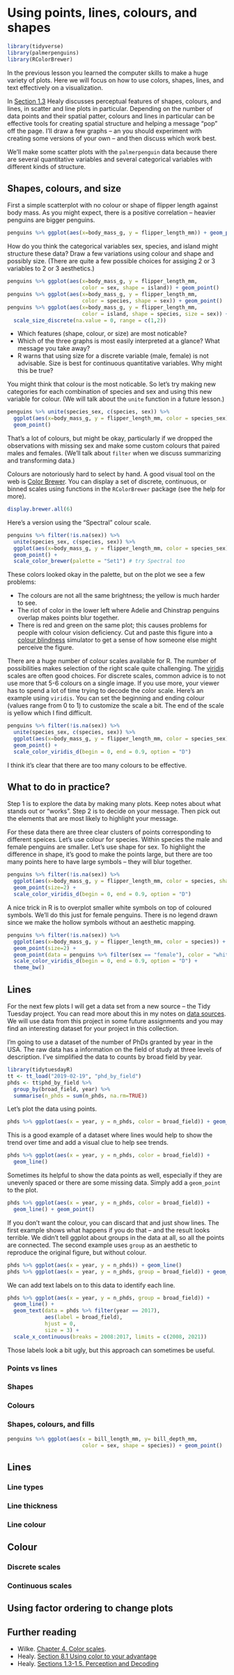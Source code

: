 # Using points, lines, colours, and shapes {#scales}

```r
library(tidyverse)
library(palmerpenguins)
library(RColorBrewer)
```

In the previous lesson you learned the computer skills to make a huge variety of plots. Here we will focus on how to use colors, shapes, lines, and text effectively on a visualization.

In [Section 1.3]() Healy discusses perceptual features of shapes, colours, and lines, in scatter and line plots in particular. Depending on the number of data points and their spatial patter, colours and lines in particular can be effective tools for creating spatial structure and helping a message "pop" off the page. I'll draw a few graphs -- an you should experiment with creating some versions of your own -- and then discuss which work best.

We'll make some scatter plots with the `palmerpenguin` data because there are several quantitative variables and several categorical variables with different kinds of structure.

## Shapes, colours, and size

First a simple scatterplot with no colour or shape of flipper length against body mass. As you might expect, there is a positive correlation -- heavier penguins are bigger penguins.

```r
penguins %>% ggplot(aes(x=body_mass_g, y = flipper_length_mm)) + geom_point()
```

 How do you think the categorical variables sex, species, and island might structure these data? Draw a few variations using colour and shape and possibly size. (There are quite a few possible choices for assiging 2 or 3 variables to 2 or 3 aesthetics.)
 
```r
penguins %>% ggplot(aes(x=body_mass_g, y = flipper_length_mm, 
                        color = sex, shape = island)) + geom_point()
penguins %>% ggplot(aes(x=body_mass_g, y = flipper_length_mm, 
                        color = species, shape = sex)) + geom_point()
penguins %>% ggplot(aes(x=body_mass_g, y = flipper_length_mm, 
                        color = island, shape = species, size = sex)) + geom_point() +
  scale_size_discrete(na.value = 0, range = c(1,2))
```

* Which features (shape, colour, or size) are most noticable?
* Which of the three graphs is most easily interpreted at a glance? What message you take away?
* R warns that using size for a discrete variable (male, female) is not advisable. Size is best for continuous quantitative variables. Why might this be true?

You might think that colour is the most noticable. So let's try making new categories for each combination of species and sex and using this new variable for colour. (We will talk about the `unite` function in a future lesson.)

```r
penguins %>% unite(species_sex, c(species, sex)) %>%
  ggplot(aes(x=body_mass_g, y = flipper_length_mm, color = species_sex)) +
  geom_point()
```

That's a lot of colours, but might be okay, particularly if we dropped the observations with missing sex and make some custom colours that paired males and females. (We'll talk about `filter` when we discuss summarizing and transforming data.)

Colours are notoriously hard to select by hand. A good visual tool on the web is [Color Brewer](https://colorbrewer2.org/). You can display a set of discrete, continuous, or binned scales using functions in the `RColorBrewer` package (see the help for more).

```r
display.brewer.all(6)
```

Here's a version using the "Spectral" colour scale.

```r
penguins %>% filter(!is.na(sex)) %>%
  unite(species_sex, c(species, sex)) %>%
  ggplot(aes(x=body_mass_g, y = flipper_length_mm, color = species_sex)) +
  geom_point() +
  scale_color_brewer(palette = "Set1") # try Spectral too
```

These colors looked okay in the palette, but on the plot we see a few problems:

* The colours are not all the same brightness; the yellow is much harder to see. 
* The riot of color in the lower left where Adelie and Chinstrap penguins overlap makes points blur together.
* There is red and green on the same plot; this causes problems for people with colour vision deficiency. Cut and paste this figure into a [colour blindness](https://www.color-blindness.com/coblis-color-blindness-simulator/) simulator to get a sense of how someone else might perceive the figure.

There are a huge number of colour scales available for R. The number of possibilities makes selection of the right scale quite challenging. The [viridis](https://cran.r-project.org/web/packages/viridis/vignettes/intro-to-viridis.html) scales are often good choices. For discrete scales, common advice is to not use more that 5-6 colours on a single image. If you use more, your viewer has to spend a lot of time trying to decode the color scale. Here's an example using `viridis`. You can set the beginning and ending colour (values range from 0 to 1) to customize the scale a bit. The end of the scale is yellow which I find difficult.

```r
penguins %>% filter(!is.na(sex)) %>%
  unite(species_sex, c(species, sex)) %>%
  ggplot(aes(x=body_mass_g, y = flipper_length_mm, color = species_sex)) +
  geom_point() +
  scale_color_viridis_d(begin = 0, end = 0.9, option = "D")
```

I think it's clear that there are too many colours to be effective.

## What to do in practice?

Step 1 is to explore the data by making many plots. Keep notes about what stands out or "works". Step 2 is to decide on your message. Then pick out the elements that are most likely to highlight your message. 

For these data there are three clear clusters of points corresponding to different speices. Let's use colour for species. Within species the male and female penguins are smaller. Let's use shape for sex. To highlight the difference in shape, it's good to make the points large, but there are too many points here to have large symbols -- they will blur together.

```r
penguins %>% filter(!is.na(sex)) %>%
  ggplot(aes(x=body_mass_g, y = flipper_length_mm, color = species, shape = sex)) +
  geom_point(size=2) +
  scale_color_viridis_d(begin = 0, end = 0.9, option = "D")
```

A nice trick in R is to overplot smaller white symbols on top of coloured symbols. We'll do this just for female penguins. There is no legend drawn since we make the hollow symbols without an aesthetic mapping. 

```r
penguins %>% filter(!is.na(sex)) %>%
  ggplot(aes(x=body_mass_g, y = flipper_length_mm, color = species)) +
  geom_point(size=2) +
  geom_point(data = penguins %>% filter(sex == "female"), color = "white", size = 1) + 
  scale_color_viridis_d(begin = 0, end = 0.9, option = "D") + 
  theme_bw()
```

## Lines

For the next few plots I will get a data set from a new source -- the Tidy Tuesday project. You can read more about this in my notes on [data sources](#data-sources). We will use data from this project in some future assignments and you may find an interesting dataset for your project in this collection. 

I'm going to use a dataset of the number of PhDs granted by year in the USA. The raw data has a information on the field of study at three levels of description. I've simplified the data to counts by broad field by year.

```r
library(tidytuesdayR)
tt <- tt_load("2019-02-19", "phd_by_field")
phds <- tt$phd_by_field %>% 
  group_by(broad_field, year) %>% 
  summarise(n_phds = sum(n_phds, na.rm=TRUE))
```
Let's plot the data using points.

```r
phds %>% ggplot(aes(x = year, y = n_phds, color = broad_field)) + geom_point()
```
This is a good example of a dataset where lines would help to show the trend over time and add a visual clue to help see trends.

```r
phds %>% ggplot(aes(x = year, y = n_phds, color = broad_field)) + 
  geom_line()
```

Sometimes its helpful to show the data points as well, especially if they are unevenly spaced or there are some missing data. Simply add a `geom_point` to the plot.

```r
phds %>% ggplot(aes(x = year, y = n_phds, color = broad_field)) + 
  geom_line() + geom_point()
```

If you don't want the colour, you can discard that and just show lines. The first example shows what happens if you do that -- and the result looks terrible. We didn't tell ggplot about groups in the data at all, so all the points are connected. The second example uses `group` as an aesthetic to reproduce the original figure, but without colour.

```r
phds %>% ggplot(aes(x = year, y = n_phds)) + geom_line()
phds %>% ggplot(aes(x = year, y = n_phds, group = broad_field)) + geom_line()
```

We can add text labels on to this data to identify each line.

```r
phds %>% ggplot(aes(x = year, y = n_phds, group = broad_field)) + 
  geom_line() +
  geom_text(data = phds %>% filter(year == 2017),
            aes(label = broad_field),
            hjust = 0,
            size = 3) +
  scale_x_continuous(breaks = 2008:2017, limits = c(2008, 2021)) 
```

Those labels look a bit ugly, but this approach can sometimes be useful.



### Points vs lines

### Shapes

### Colours

### Shapes, colours, and fills

```r
penguins %>% ggplot(aes(x = bill_length_mm, y= bill_depth_mm, 
                        color = sex, shape = species)) + geom_point()
```



## Lines 

### Line types

### Line thickness

### Line colour

## Colour

### Discrete scales


### Continuous scales

## Using factor ordering to change plots

## Further reading

* Wilke. [Chapter 4. Color scales](https://clauswilke.com/dataviz/color-basics.html).
* Healy. [Section 8.1 Using color to your advantage](https://socviz.co/refineplots.html#use-color-to-your-advantage)
* Healy. [Sections 1.3-1.5. Perception and Decoding](https://socviz.co/lookatdata.html#perception-and-data-visualization)
